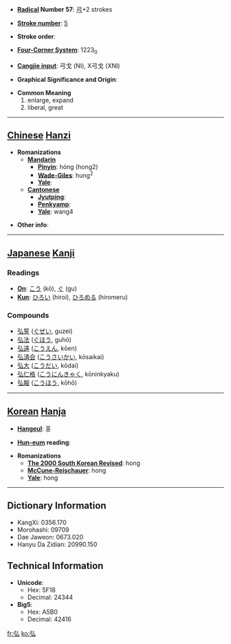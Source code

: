 * '''[[Wiktionary:Chinese radical index| Radical]] Number 57''': [[Wiktionary:Chinese radical index 弓|弓]]+2 strokes

* '''[[Wiktionary:Chinese total strokes index|Stroke number]]''': [[Wiktionary:Chinese total strokes index 5|5]]

* '''Stroke order''': 

* '''[[Wiktionary:Chinese four corner index|Four-Corner System]]''': 1223<sub>0</sub>

* '''[[Wiktionary:Chinese Cangjie index|Cangjie input]]''': 弓戈 (NI), X弓戈 (XNI)

* '''Graphical Significance and Origin''': 

* '''Common Meaning'''
*#enlarge, expand
*# liberal, great


----

== [[Chinese]] [[Hanzi]] ==

* '''Romanizations'''
** '''[[Mandarin]]'''
*** '''[[Pinyin]]''': hóng (hong2)
*** '''[[Wade-Giles]]''': hung<sup>2</sup>
*** '''[[Yale]]''': 
** '''[[Cantonese]]'''
*** '''[[Jyutping]]''':
*** '''[[Penkyamp]]''': 
*** '''[[Yale]]''': wang4

* '''Other info''': 

----

== [[Japanese]] [[Kanji]] ==

===Readings===
* '''[[On]]''': [[こう]] (kō), [[ぐ]] (gu)
* '''[[Kun]]''': [[ひろい]] (hiroi), [[ひろめる]] (hiromeru)
===Compounds===
*[[弘誓]] ([[ぐぜい]], guzei)
*[[弘法]] ([[ぐほう]], guhō)
*[[弘遠]] ([[こうえん]], kōen)
*[[弘済会]] ([[こうさいかい]], kōsaikai)
*[[弘大]] ([[こうだい]], kōdai)
*[[弘仁格]] ([[こうにんきゃく]], kōninkyaku)
*[[弘報]] ([[こうほう]], kōhō)
----

== [[Korean]] [[Hanja]] ==

* '''[[Hangeul]]''': 홍

* '''[[Hun-eum]] reading''': 

* '''Romanizations'''
** '''[[The 2000 South Korean Revised Romanization|The 2000 South Korean Revised]]''': hong
** '''[[McCune-Reischauer]]''': hong
** '''[[Yale]]''': hong

----

== Dictionary Information ==

* KangXi: 0356.170
* Morohashi: 09709
* Dae Jaweon: 0673.020
* Hanyu Da Zidian: 20990.150

== Technical Information ==

* '''Unicode''':
** Hex: 5F18
** Decimal: 24344
* '''Big5''':
** Hex: A5B0
** Decimal: 42416

[[fr:弘]]
[[ko:弘]]